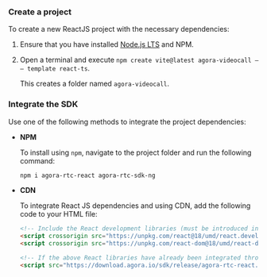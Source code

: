 <PlatformWrapper platform="react-js">

### Create a project

To create a new ReactJS project with the necessary dependencies:

1. Ensure that you have installed [Node.js LTS](https://nodejs.org/en) and NPM.

1. Open a terminal and execute `npm create vite@latest agora-videocall — — template react-ts`.

    This creates a folder named `agora-videocall`.

### Integrate the SDK

Use one of the following methods to integrate the project dependencies:

* **NPM**

    To install <Vpd k="SDK" /> using `npm`, navigate to the project folder and run the following command:

    ```bash
    npm i agora-rtc-react agora-rtc-sdk-ng
    ```
  
* **CDN**

    To integrate React JS dependencies and <Vpd k="SDK" /> using CDN, add the following code to your HTML file:

    ```html
    <!-- Include the React development libraries (must be introduced in this order) -->
    <script crossorigin src="https://unpkg.com/react@18/umd/react.development.js"></script>
    <script crossorigin src="https://unpkg.com/react-dom@18/umd/react-dom.development.js"></script>

    <!-- If the above React libraries have already been integrated through npm, skip them and include only the Agora RTC React SDK -->
    <script src="https://download.agora.io/sdk/release/agora-rtc-react.2.1.0.js"></script>
    ```

</PlatformWrapper>